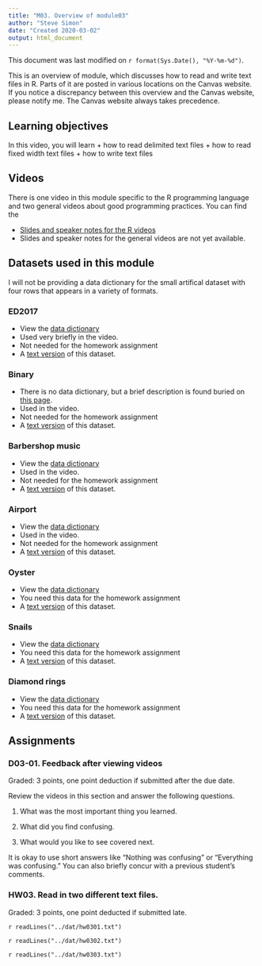 ```yaml
---
title: "M03. Overview of module03"
author: "Steve Simon"
date: "Created 2020-03-02"
output: html_document
---
```


This document was last modified on `r format(Sys.Date(), "%Y-%m-%d")`.

This is an overview of module, which discusses how to read and write text files in R. Parts of it are posted in various locations on the Canvas website. If you notice a discrepancy between this overview and the Canvas website, please notify me. The Canvas website always takes precedence.

## Learning objectives

In this video, you will learn 
+ how to read delimited text files
+ how to read fixed width text files
+ how to write text files

## Videos

There is one video in this module specific to the R programming language and two general videos about good programming practices. You can find the 

+ [Slides and speaker notes for the R videos](v03-slides-and-speaker-notes.pdf)
+ Slides and speaker notes for the general videos are not yet available.

## Datasets used in this module

I will not be providing a data dictionary for the small artifical dataset with four rows that appears in a variety of formats.

### ED2017

+ View the [data dictionary](ftp://ftp.cdc.gov/pub/Health_Statistics/NCHS/Dataset_Documentation/NHAMCS/doc17_ed-508.pdf)
+ Used very briefly in the video.
+ Not needed for the homework assignment
+ A [text version](ftp://ftp.cdc.gov/pub/Health_Statistics/NCHS/Datasets/NHAMCS/ED2017.zip) of this dataset.

### Binary

+ There is no data dictionary, but a brief description is found buried on [this page](https://stats.idre.ucla.edu/r/dae/logit-regression/).
+ Used in the video.
+ Not needed for the homework assignment
+ A [text version](https://stats.idre.ucla.edu/stat/data/binary.csv) of this dataset.

### Barbershop music

+ View the [data dictionary](https://dasl.datadescription.com/datafile/barbershop-music/)
+ Used in the video.
+ Not needed for the homework assignment
+ A [text version](https://dasl.datadescription.com/download/data/3061) of this dataset.

### Airport

+ View the [data dictionary](http://jse.amstat.org/datasets/airport.txt)
+ Used in the video.
+ Not needed for the homework assignment
+ A [text version](http://jse.amstat.org/datasets/airport.dat.txt) of this dataset.

### Oyster

+ View the [data dictionary](http://jse.amstat.org/datasets/30oysters.txt)
+ You need this data for the homework assignment
+ A [text version](http://jse.amstat.org/datasets/30oysters.dat.txt) of this dataset.

### Snails

+ View the [data dictionary](https://dryad.figshare.com/articles/Susceptibility_of_live_snails_to_predation/4114368)
+ You need this data for the homework assignment
+ A [text version](https://dryad.figshare.com/ndownloader/files/6668235) of this dataset.

### Diamond rings

+ View the [data dictionary](http://jse.amstat.org/datasets/diamond.txt)
+ You need this data for the homework assignment
+ A [text version](http://jse.amstat.org/datasets/diamond.dat.txt) of this dataset.

## Assignments

### D03-01. Feedback after viewing videos

Graded: 3 points, one point deduction if submitted after the due date.

Review the videos in this section and answer the following questions.

1. What was the most important thing you learned.

2. What did you find confusing.

3. What would you like to see covered next.

It is okay to use short answers like "Nothing was confusing" or "Everything was confusing." You can also briefly concur with a previous student's comments.

### HW03. Read in two different text files.

Graded: 3 points, one point deducted if submitted late.

`r readLines("../dat/hw0301.txt")`

`r readLines("../dat/hw0302.txt")`

`r readLines("../dat/hw0303.txt")`

